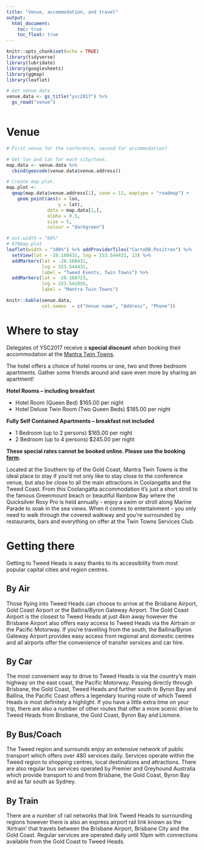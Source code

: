 ```yaml
---
title: "Venue, accommodation, and travel"
output:
  html_document:
    toc: true
    toc_float: true
---
```


```r
knitr::opts_chunk$set(echo = TRUE)
library(tidyverse)
library(lubridate)
library(googlesheets)
library(ggmap)
library(leaflet)

# Get venue data
venue.data <- gs_title("ysc2017") %>% 
  gs_read("venue")



```

# Venue

```r
# First venue for the conference, second for accommodation?

# Get lon and lat for each city/town.
map.data <- venue.data %>% 
  cbind(geocode(venue.data$venue.address))

# Create map plot.
map.plot <- 
  qmap(map.data$venue.address[1], zoom = 12, maptype = "roadmap") +
    geom_point(aes(x = lon,
                   y = lat),
               data = map.data[1,],
               alpha = 0.5,
               size = 5,
               colour = "darkgreen") 
```

```r
# out.width = "60%"
# 878map.plot
leaflet(width = "100%") %>% addProviderTiles("CartoDB.Positron") %>%
  setView(lat = -28.168431, lng = 153.544431, 13) %>% 
  addMarkers(lat = -28.168431,  
             lng = 153.544431, 
             label = "Tweed Events, Twin Towns") %>% 
  addMarkers(lat = -28.168723,
             lng = 153.542856,
             label = "Mantra Twin Towns")
```


```r
knitr::kable(venue.data,
             col.names  = c("Venue name", "Address", "Phone"))
```

# Where to stay 

Delegates of YSC2017 receive a **special discount** when booking their accommodation at the [Mantra Twin Towns](http://www.mantra.com.au/queensland/gold-coast/coolangatta/accommodation/resorts/mantra-twin-towns/).  

The hotel offers a choice of hotel rooms or one, two and three bedroom apartments. Gather some friends around and save even more by sharing an apartment! 

**Hotel Rooms – including breakfast**

- Hotel Room (Queen Bed) $165.00 per night
- Hotel Deluxe Twin Room (Two Queen Beds) $185.00 per night

**Fully Self Contained Apartments – breakfast not included**

- 1 Bedroom (up to 2 persons) $165.00 per night
- 2 Bedroom (up to 4 persons) $245.00 per night

**These special rates cannot be booked online. Please use the booking [form](https://drive.google.com/file/d/0Bwx_ciAkl_MZeG1lbEZ5QUdHaFU/view?usp=sharing).**

Located at the Southern tip of the Gold Coast, Mantra Twin Towns is the ideal place to stay if you’d not only like to stay close to the conference venue, but also be close to all the main attractions in Coolangatta and the Tweed Coast. From this Coolangatta accommodation it’s just a short stroll to the famous Greenmount beach or beautiful Rainbow Bay where the Quicksilver Roxy Pro is held annually - enjoy a swim or stroll along Marine Parade to soak in the sea views. When it comes to entertainment - you only need to walk through the covered walkway and you’re surrounded by restaurants, bars and everything on offer at the Twin Towns Services Club. 

# Getting there

Getting to Tweed Heads is easy thanks to its accessibility from most popular capital cities and region centres.

## By Air

Those flying into Tweed Heads can choose to arrive at the Brisbane Airport, Gold Coast Airport or the Ballina/Byron Gateway Airport. The Gold Coast Airport is the closest to Tweed Heads at just 4km away however the Brisbane Airport also offers easy access to Tweed Heads via the Airtrain or the Pacific Motorway. If you're travelling from the south, the Ballina/Byron Gateway Airport provides easy access from regional and domestic centres and all airports offer the convenience of transfer services and car hire.

## By Car

The most convenient way to drive to Tweed Heads is via the country's main highway on the east coast, the Pacific Motorway. Passing directly through Brisbane, the Gold Coast, Tweed Heads and further south to Byron Bay and Ballina, the Pacific Coast offers a legendary touring route of which Tweed Heads is most definitely a highlight. If you have a little extra time on your trip, there are also a number of other routes that offer a more scenic drive to Tweed Heads from Brisbane, the Gold Coast, Byron Bay and Lismore.

## By Bus/Coach

The Tweed region and surrounds enjoy an extensive network of public transport which offers over 480 services daily. Services operate within the Tweed region to shopping centres, local destinations and attractions. There are also regular bus services operated by Premier and Greyhound Australia which provide transport to and from Brisbane, the Gold Coast, Byron Bay and as far south as Sydney.

## By Train

There are a number of rail networks that link Tweed Heads to surrounding regions however there is also an express airport rail link known as the 'Airtrain' that travels between the Brisbane Airport, Brisbane City and the Gold Coast. Regular services are operated daily until 10pm with connections available from the Gold Coast to Tweed Heads. 